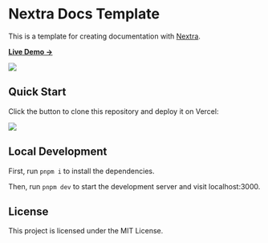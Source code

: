 # Nextra Docs Template

This is a template for creating documentation with [Nextra](https://nextra.site).

[**Live Demo →**](https://nextra-docs-template.vercel.app)

[![](/assets/screenshot.png)](https://nextra-docs-template.vercel.app)

## Quick Start

Click the button to clone this repository and deploy it on Vercel:

[![](https://vercel.com/button)](https://vercel.com/new/clone?s=https%3A%2F%2Fgithub.com%2Fshuding%2Fnextra-docs-template&showOptionalTeamCreation=false)

## Local Development

First, run `pnpm i` to install the dependencies.

Then, run `pnpm dev` to start the development server and visit localhost:3000.

## License

This project is licensed under the MIT License.
